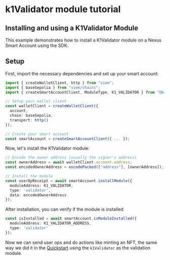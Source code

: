 # k1Validator module tutorial 

## Installing and using a K1Validator Module

This example demonstrates how to install a K1Validator module on a Nexus Smart Account using the SDK.

## Setup

First, import the necessary dependencies and set up your smart account:

```typescript
import { createWalletClient, http } from "viem";
import { baseSepolia } from "viem/chains";
import { createSmartAccountClient, ModuleType, K1_VALIDATOR } from "@biconomy/account";

// Setup your wallet client
const walletClient = createWalletClient({
  account,
  chain: baseSepolia,
  transport: http()
});

// Create your smart account
const smartAccount = createSmartAccountClient({ ... });
```

Now, let's install the K1Validator module:

```typescript
// Encode the owner address (usually the signer's address)
const ownerAddress = await walletClient.account.address;
const encodedOwnerAddress = encodePacked(["address"], [ownerAddress]);

// Install the module
const userOpReceipt = await smartAccount.installModule({
  moduleAddress: K1_VALIDATOR,
  type: 'validator',
  data: encodedOwnerAddress
});
```

After installation, you can verify if the module is installed

```typescript
const isInstalled = await smartAccount.isModuleInstalled({
  moduleAddress: K1_VALIDATOR_ADDRESS,
  type: 'validator'
});
```

Now we can send user ops and do actions like minting an NFT, the same way we did it in the [Quickstart](/tutorials/quickstart) using the `k1Validator` as the validation module.
